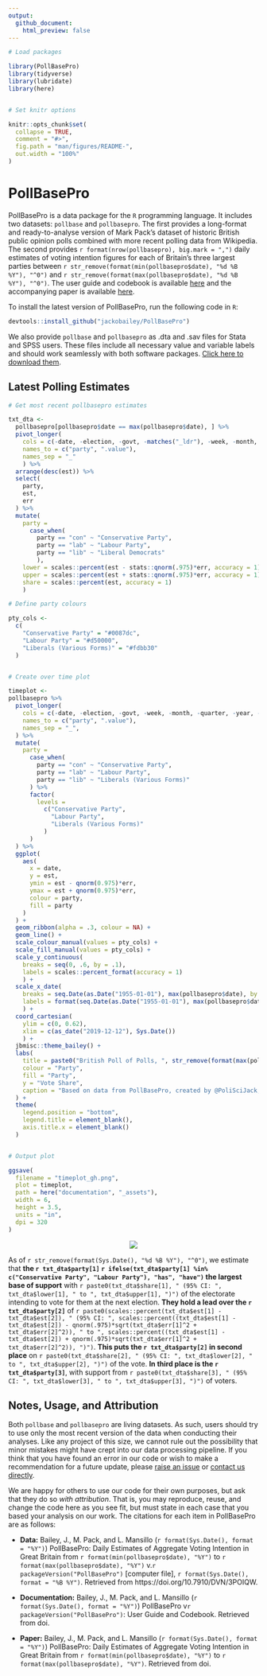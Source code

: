 ```yaml
---
output:
  github_document:
    html_preview: false
---
```


<!-- README.md is generated from README.Rmd. Please edit that file -->

```r

# Load packages

library(PollBasePro)
library(tidyverse)
library(lubridate)
library(here)


# Set knitr options

knitr::opts_chunk$set(
  collapse = TRUE,
  comment = "#>",
  fig.path = "man/figures/README-",
  out.width = "100%"
)
```

# PollBasePro

PollBasePro is a data package for the `R` programming language. It includes two datasets: `pollbase` and `pollbasepro`. The first provides a long-format and ready-to-analyse version of Mark Pack's dataset of historic British public opinion polls combined with more recent polling data from Wikipedia. The second provides `r format(nrow(pollbasepro), big.mark = ",")` daily estimates of voting intention figures for each of Britain's three largest parties between `r str_remove(format(min(pollbasepro$date), "%d %B %Y"), "^0")` and `r str_remove(format(max(pollbasepro$date), "%d %B %Y"), "^0")`. The user guide and codebook is available [here](https://github.com/jackobailey/PollBasePro/blob/master/download/userguide.pdf) and the accompanying paper is available [here](https://github.com/jackobailey/PollBasePro/blob/master/download/paper.pdf).

To install the latest version of PollBasePro, run the following code in `R`:

``` r
devtools::install_github("jackobailey/PollBasePro")
```

We also provide `pollbase` and `pollbasepro` as .dta and .sav files for Stata and SPSS users. These files include all necessary value and variable labels and should work seamlessly with both software packages. [Click here to download them](https://github.com/jackobailey/PollBasePro/tree/master/download).


## Latest Polling Estimates

```r

# Get most recent pollbasepro estimates

txt_dta <-
  pollbasepro[pollbasepro$date == max(pollbasepro$date), ] %>%
  pivot_longer(
    cols = c(-date, -election, -govt, -matches("_ldr"), -week, -month, -quarter, -year),
    names_to = c("party", ".value"),
    names_sep = "_"
    ) %>%
  arrange(desc(est)) %>%
  select(
    party,
    est,
    err
  ) %>% 
  mutate(
    party =
      case_when(
        party == "con" ~ "Conservative Party",
        party == "lab" ~ "Labour Party",
        party == "lib" ~ "Liberal Democrats"
        ),
    lower = scales::percent(est - stats::qnorm(.975)*err, accuracy = 1),
    upper = scales::percent(est + stats::qnorm(.975)*err, accuracy = 1),
    share = scales::percent(est, accuracy = 1)
    )

```

```r

# Define party colours

pty_cols <-
  c(
    "Conservative Party" = "#0087dc",
    "Labour Party" = "#d50000",
    "Liberals (Various Forms)" = "#fdbb30"
  )


# Create over time plot

timeplot <- 
pollbasepro %>% 
  pivot_longer(
    cols = c(-date, -election, -govt, -week, -month, -quarter, -year, -con_ldr, -lab_ldr, -lib_ldr),
    names_to = c("party", ".value"),
    names_sep = "_",
  ) %>%
  mutate(
    party =
      case_when(
        party == "con" ~ "Conservative Party",
        party == "lab" ~ "Labour Party",
        party == "lib" ~ "Liberals (Various Forms)"
      ) %>% 
      factor(
        levels = 
          c("Conservative Party",
            "Labour Party",
            "Liberals (Various Forms)"
          )
      )
  ) %>%
  ggplot(
    aes(
      x = date,
      y = est,
      ymin = est - qnorm(0.975)*err,
      ymax = est + qnorm(0.975)*err,
      colour = party,
      fill = party
    )
  ) +
  geom_ribbon(alpha = .3, colour = NA) +
  geom_line() +
  scale_colour_manual(values = pty_cols) +
  scale_fill_manual(values = pty_cols) +
  scale_y_continuous(
    breaks = seq(0, .6, by = .1),
    labels = scales::percent_format(accuracy = 1)
    ) +
  scale_x_date(
    breaks = seq.Date(as.Date("1955-01-01"), max(pollbasepro$date), by = "3 months"),
    labels = format(seq.Date(as.Date("1955-01-01"), max(pollbasepro$date), by = "3 months"), "%b %y")
    ) +
  coord_cartesian(
    ylim = c(0, 0.62),
    xlim = c(as_date("2019-12-12"), Sys.Date())
    ) +
  jbmisc::theme_bailey() +
  labs(
    title = paste0("British Poll of Polls, ", str_remove(format(max(pollbasepro$date), "%d %B %Y"), "^0")),
    colour = "Party",
    fill = "Party",
    y = "Vote Share",
    caption = "Based on data from PollBasePro, created by @PoliSciJack, @markpack, and @mansillo: www.github.com/jackobailey/PollBasePro"
  ) +
  theme(
    legend.position = "bottom",
    legend.title = element_blank(),
    axis.title.x = element_blank()
  )


# Output plot

ggsave(
  filename = "timeplot_gh.png",
  plot = timeplot,
  path = here("documentation", "_assets"),
  width = 6,
  height = 3.5,
  units = "in",
  dpi = 320
)

```

<center><img src="https://raw.githubusercontent.com/jackobailey/PollBasePro/master/documentation/_assets/timeplot_gh.png"></center>

As of `r str_remove(format(Sys.Date(), "%d %B %Y"), "^0")`, we estimate that **the `r txt_dta$party[1]` `r ifelse(txt_dta$party[1] %in% c("Conservative Party", "Labour Party"), "has", "have")` the largest base of support** with `r paste0(txt_dta$share[1], " (95% CI: ", txt_dta$lower[1], " to ", txt_dta$upper[1], ")")` of the electorate intending to vote for them at the next election. **They hold a lead over the `r txt_dta$party[2]`** of `r paste0(scales::percent(txt_dta$est[1] - txt_dta$est[2]), " (95% CI: ", scales::percent((txt_dta$est[1] - txt_dta$est[2]) - qnorm(.975)*sqrt(txt_dta$err[1]^2 + txt_dta$err[2]^2)), " to ", scales::percent((txt_dta$est[1] - txt_dta$est[2]) + qnorm(.975)*sqrt(txt_dta$err[1]^2 + txt_dta$err[2]^2)), ")")`. **This puts the `r txt_dta$party[2]` in second place** on `r paste0(txt_dta$share[2], " (95% CI: ", txt_dta$lower[2], " to ", txt_dta$upper[2], ")")` of the vote. **In third place is the `r txt_dta$party[3]`**, with support from `r paste0(txt_dta$share[3], " (95% CI: ", txt_dta$lower[3], " to ", txt_dta$upper[3], ")")` of voters.


## Notes, Usage, and Attribution

Both `pollbase` and `pollbasepro` are living datasets. As such, users should try to use only the most recent version of the data when conducting their analyses. Like any project of this size, we cannot rule out the possibility that minor mistakes might have crept into our data processing pipeline. If you think that you have found an error in our code or wish to make a recommendation for a future update, please [raise an issue](https://github.com/jackobailey/PollBasePro/issues) or [contact us directly](mailto:jack.bailey@manchester.ac.uk).

We are happy for others to use our code for their own purposes, but ask that they do so *with attribution*. That is, you may reproduce, reuse, and change the code here as you see fit, but must state in each case that you based your analysis on our work. The citations for each item in PollBasePro are as follows:

- **Data:** Bailey, J., M. Pack, and L. Mansillo (`r format(Sys.Date(), format = "%Y")`) PollBasePro: Daily Estimates of Aggregate Voting Intention in Great Britain from `r format(min(pollbasepro$date), "%Y")` to `r format(max(pollbasepro$date), "%Y")` v.`r packageVersion("PollBasePro")` [computer file], `r format(Sys.Date(), format = "%B %Y")`. Retrieved from https://doi.org/10.7910/DVN/3POIQW.

- **Documentation:** Bailey, J., M. Pack, and L. Mansillo (`r format(Sys.Date(), format = "%Y")`) PollBasePro v`r packageVersion("PollBasePro")`: User Guide and Codebook. Retrieved from doi.

- **Paper:** Bailey, J., M. Pack, and L. Mansillo (`r format(Sys.Date(), format = "%Y")`) PollBasePro: Daily Estimates of Aggregate Voting Intention in Great Britain from `r format(min(pollbasepro$date), "%Y")` to `r format(max(pollbasepro$date), "%Y")`. Retrieved from doi.
